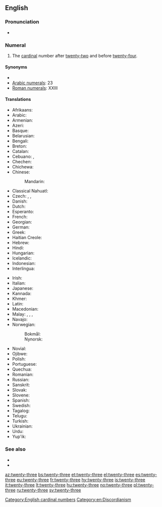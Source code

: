 ==English==
{{cardinalbox|en|22|23|24|twenty-two|twenty-four|ord=twenty-third}}

===Pronunciation===
* {{audio|en-us-twenty-three.ogg|Audio (US)|lang=en}}

===Numeral===
{{head|en|numeral}}

# The [[cardinal]] number after [[twenty-two]] and before [[twenty-four]].

====Synonyms====
* {{l|en|three and twenty}}
* [[w:Arabic numerals|Arabic numerals]]: 23
* [[w:Roman numerals|Roman numerals]]: XXIII

====Translations====
{{trans-top|twenty-three}}
* Afrikaans: {{t|af|drie-en-twintig}}
* Arabic: {{t|ar|ثَلَاثَة وَعِشْرُون|tr=ṯalāṯa wa-ʿišrūn}}
* Armenian: {{t+|hy|քսաներեք|sc=Armn}}
* Azeri: {{t+|az|iyirmi üç}}
* Basque: {{t+|eu|hogeita hiru}}
* Belarusian: {{t|be|два́ццаць тры|sc=Cyrl}}
* Bengali: {{t|bn|তেইশ|tr=teish}}
* Breton: {{t|br|tri-warn-ugent}}
* Catalan: {{t+|ca|vint-i-tres}}
* Cebuano: {{t|ceb|kawhaa`g tulo}}, {{t|ceb|baynete tres}}
* Chechen: {{t|ce|ткъе кхоъ}}
* Chichewa: {{t|ny|makumi awiri n'zitatu}}
* Chinese:
*: Mandarin: {{t|cmn|二十三|tr=èr shí sān|sc=Hani}}
* Classical Nahuatl: {{t|nci|cempōhualli omēyi}}
* Czech: {{t+|cs|dvacet tři}}, {{t+|cs|třiadvacet}},
* Danish: {{t|da|treogtyve}}
* Dutch: {{t+|nl|drieëntwintig}}
* Esperanto: {{t|eo|dudek tri}}
* French: {{t+|fr|vingt-trois|m}}
* Georgian: {{t|ka|ოცდასამი}}
* German: {{t+|de|dreiundzwanzig}}
* Greek: {{t|el|είκοσι τρείς}}
* Haitian Creole: {{t|ht|venntwa}}
* Hebrew: {{t|he|עשרים־ושלשה|tr=esrím və-shloshá}}
* Hindi: {{t+|hi|तेईस}}
* Hungarian: {{t+|hu|huszonhárom}}
* Icelandic: {{t+|is|tuttugu og þrír}}
* Indonesian: {{t|id|dua puluh tiga}}
* Interlingua: {{t|ia|vinti-tres}}
{{trans-mid}}
* Irish: {{t|ga|fiche a trí}}
* Italian: {{t+|it|ventitré}}
* Japanese: {{t|ja|二十三|tr=ni-jū-san}}
* Kannada: {{t|kn|ಇಪ್ಪತ್ತಮೂರು|sc=Knda}}
* Khmer: {{t|km|ម្ភៃ​បី|tr=mpʰey bəy}}
* Latin: {{t|la|vigintitres}}
* Macedonian: {{t|mk|два́есет и три}}
* Malay: {{t|ms|dua puluh tiga}}, {{t|ms|dua puluh telu}}, {{t|ms|tiga likur}}, {{t|ms|telu likur}}
* Navajo: {{t|nv|naadįįtááʼ}}
* Norwegian:
*: Bokmål: {{t|no|tjuetre}}
*: Nynorsk: {{t|nn|tjuetre}}
* Novial: {{t|nov|duanti-tri}}
* Ojibwe: {{t|oj|niishtana-ashi-nswi}}
* Polish: {{t|pl|dwadzieścia trzy}}
* Portuguese: {{t|pt|vinte e três|m}}
* Quechua: {{t|qu|iskay chunka kimsayuq}}
* Romanian: {{t|ro|douăzeci și trei}}
* Russian: {{t+|ru|два́дцать три}}
* Sanskrit: {{t+|sa|त्रयोविंशति|f|sc=Deva}}
* Slovak: {{t|sk|dvadsať tri}}
* Slovene: {{t|sl|triindvajset}}
* Spanish: {{t+|es|veintitrés}}
* Swedish: {{t+|sv|tjugotre}}
* Tagalog: {{t|tl|beintitres}}
* Telugu: {{t|te|ఇరవై మూడు|tr=iravai mooDu}}
* Turkish: {{t+|tr|yirmi üç}}
* Ukrainian: {{t|uk|два́дцять три|sc=Cyrl}}
* Urdu: {{t|ur|تیئیس|tr=teīs}}
* Yup'ik: {{t|esu|yuinaq pingayun}}
{{trans-bottom}}

===See also===
* {{l|en|twenty-two}}
* {{l|en|twenty-four}}

[[Category:English cardinal numbers]]
[[Category:en:Discordianism]]

[[az:twenty-three]]
[[bs:twenty-three]]
[[et:twenty-three]]
[[el:twenty-three]]
[[es:twenty-three]]
[[eu:twenty-three]]
[[fr:twenty-three]]
[[hy:twenty-three]]
[[is:twenty-three]]
[[it:twenty-three]]
[[lt:twenty-three]]
[[hu:twenty-three]]
[[no:twenty-three]]
[[pl:twenty-three]]
[[ru:twenty-three]]
[[sv:twenty-three]]